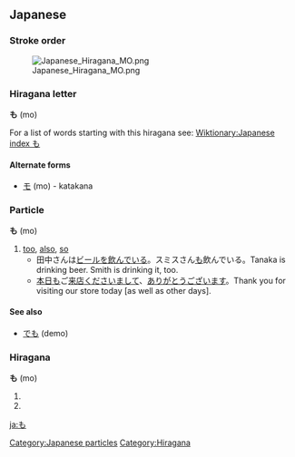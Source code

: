 ==Japanese==
===Stroke order===
[[Image:Japanese Hiragana MO.png]]


===Hiragana letter===
'''も''' (mo)

For a list of words starting with this hiragana see: [[Wiktionary:Japanese index も]]
====Alternate forms====
*[[モ]] (mo) - katakana


===Particle===
[[Category:Japanese particles]]
'''も''' (mo)

# [[too]], [[also]], [[so]]
#* 田中さんは[[ビール]]を[[飲む|飲んで]]いる。スミスさん<u>も</u>飲んでいる。Tanaka is drinking beer. Smith is drinking it, too.
#* [[本日]]<u>も</u>ご[[来店]][[くださる|くださいまして]]、[[ありがとうございます]]。Thank you for visiting our store today [as well as other days].

====See also====
* [[でも]] (demo)


===Hiragana===
[[Category:Hiragana]]
'''も''' (mo)

# {{japdef|藻|[[algae]]}}
# {{japdef|喪|[[mourning]]}}


[[ja:も]]